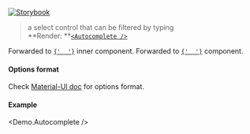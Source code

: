 
[![Storybook](https://img.shields.io/badge/Storybook-%23E06A8C?style=flat-square&logo=storybook&labelColor=%23ececec)](https://main--6193c82ff0559c003a4fdcba.chromatic.com?path=/story/controls-autocomplete--default-control)

> a select control that can be filtered by typing<br />
> **Render: **[`<Autocomplete />`](https://mui.com/components/autocomplete/)

<Props>
  <CommonProps />  

  <Prop icon="mui.png" name="textFieldProps" type="object">
    Forwarded to <a href="https://mui.com/components/text-fields/" target="_blank"><code>{' <TextField /> '}</code></a> inner component.
  </Prop>

  <Prop icon="mui.png" name="{...props}" type="object">
    Forwarded to <a href="https://mui.com/components/autocomplete/" target="_blank"><code>{' <Autocomplete /> '}</code></a> component.
  </Prop>
</Props>

#### Options format
Check [Material-UI doc](https://mui.com/api/autocomplete/#props) for options format.

#### Example
<Demo.Autocomplete />